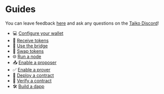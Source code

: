 # Guides

You can leave feedback [here](https://forms.gle/RZsweAPy5RhQSP6j7) and ask any questions on the [Taiko Discord](https://discord.gg/taikoxyz)!

- 💻 [Configure your wallet](/docs/guides/configure-your-wallet)
- 🎈 [Receive tokens](/docs/guides/receive-tokens)
- 🌉 [Use the bridge](/docs/guides/use-the-bridge)
- 🔄 [Swap tokens](/docs/guides/swap-tokens)
- 🌐 [Run a node](/docs/guides/run-a-node)
- 📤 [Enable a proposer](/docs/guides/enable-a-proposer)
- ✅ [Enable a prover](/docs/guides/enable-a-prover)
- 🚀 [Deploy a contract](/docs/guides/deploy-a-contract)
- 📜 [Verify a contract](/docs/guides/verify-a-contract)
- 🛠️ [Build a dapp](/docs/guides/build-a-dapp)
